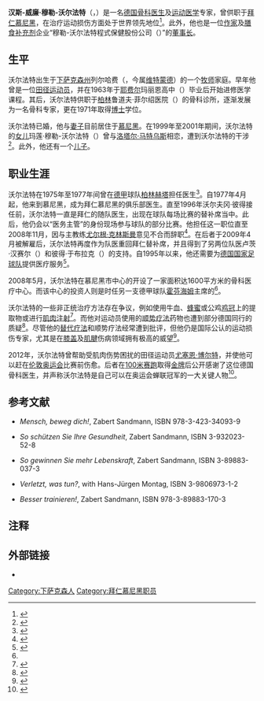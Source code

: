 '''汉斯-威廉·穆勒-沃尔法特'''（{{lang-de|'''Hans-Wilhelm Müller-Wohlfahrt'''}}，{{bd|1942年|8月12日|catIdx=Müller-Wohlfahrt, Hans-Wilhelm}}）是一名[[德国|德国]][[骨科|骨科]][[医生|医生]]及[[运动医学|运动医学]]专家，曾供职于[[拜仁慕尼黑|拜仁慕尼黑]]，在治疗运动损伤方面处于世界领先地位<ref>{{zh}}{{Cite web |url=http://sports.163.com/12/0812/00/88LRC4P100051C97.html |title=拜仁神医迎70大寿 妙手回春曾助博尔特重返赛场 |work=网易 |date=2012-08-12 |accessdate=2013-07-01 |archive-date=2019-08-12 |archive-url=https://web.archive.org/web/20190812081707/http://sports.163.com/12/0812/00/88LRC4P100051C97.html |dead-url=no }}</ref>。此外，他也是一位[[作家|作家]]及[[膳食补充剂|膳食补充剂]]企业“穆勒-沃尔法特程式保健股份公司（{{lang|de|formula Müller-Wohlfahrt Health & Fitness AG}}）”的[[董事长|董事长]]。

==生平==
沃尔法特出生于[[下萨克森州|下萨克森州]]列尔哈费（{{lang|de|Leerhafe}}，今属[[维特蒙德|维特蒙德]]）的一个[[牧师|牧师]]家庭。早年他曾是一位[[田径运动员|田径运动员]]，并在1963年于[[耶费尔|耶费尔]]玛丽恩高中（{{lang|de|Mariengymnasium Jever}}）毕业后开始进修医学课程。其后，沃尔法特供职于[[柏林|柏林]]鲁道夫·菲尔绍医院（{{lang|de|Rudolf-Virchow-Krankenhaus}}）的骨科诊所，逐渐发展为一名骨科专家，更在1971年取得[[博士|博士]]学位。

沃尔法特已婚，他与[[妻子|妻子]]目前居住于[[慕尼黑|慕尼黑]]。在1999年至2001年期间，沃尔法特的[[女儿|女儿]]玛莲·穆勒-沃尔法特（{{lang|de|Maren Müller-Wohlfahrt}}）曾与[[洛塔尔·马特乌斯|洛塔尔·马特乌斯]]相恋，遭到沃尔法特的干涉<ref>{{zh}}{{Cite web |url=http://sports.titan24.com/other/2010-01-06/58888.html |title=马特乌斯曾与沃尔法特女儿拍拖 穆里尼奥质疑医术 |work=体坛网 |date=2010-01-06 |accessdate=2013-07-01 |archive-date=2019-08-13 |archive-url=https://web.archive.org/web/20190813040524/http://sports.titan24.com/other/2010-01-06/58888.html |dead-url=yes }}</ref>。此外，他还有一个[[儿子|儿子]]。

==职业生涯==
沃尔法特在1975年至1977年间曾在[[德甲|德甲]]球队[[柏林赫塔|柏林赫塔]]担任医生<ref>{{Cite web |url=http://sports.titan24.com/other/2010-01-06/58889.html |title=沃尔法特曾任赫塔和拜仁队医 为博尔特等大腕治伤 |work=体坛网 |date=2010-01-06 |accessdate=2013-07-01 |archive-url=https://web.archive.org/web/20160304191408/http://sports.titan24.com/other/2010-01-06/58889.html |archive-date=2016-03-04 |dead-url=yes }}</ref>。自1977年4月起，他来到慕尼黑，成为拜仁慕尼黑的俱乐部医生。直至1996年沃尔夫冈·彼得接任前，沃尔法特一直是拜仁的随队医生，出现在球队每场比赛的替补席当中。此后，他仍会以“医务主管”的身份现场参与球队的部分比赛。他担任这一职位直至2008年11月，因与主教练[[尤尔根·克林斯曼|尤尔根·克林斯曼]]意见不合而辞职<ref name="cctv">{{Cite web |url=http://sports.cctv.com/20081105/116211.shtml |title=拜仁首席队医突然辞职 媒体疑其遭克林斯曼排挤 |work=中国中央电视台 |date=2008-11-05 |accessdate=2013-07-01 |archive-date=2019-08-14 |archive-url=https://web.archive.org/web/20190814061259/http://sports.cctv.com/20081105/116211.shtml |dead-url=no }}</ref>。在后者于2009年4月被解雇后，沃尔法特再度作为队医重回拜仁替补席，并且得到了另两位队医卢茨·汉赛尔（{{lang|de|Lutz Hänsel}}）和彼得·于布拉克（{{lang|de|Peter Ueblacker}}）的支持。自1995年以来，他还需要为[[德国国家足球队|德国国家足球队]]提供医疗服务<ref>{{Cite web |url=http://soccer.titan24.com/08-11-05/130364.html |title=神医31年后告别拜仁 巴拉克为他曾与切尔西翻脸 |work=体坛网 |date=2008-11-05 |accessdate=2013-07-01 |archive-url=https://web.archive.org/web/20160304193903/http://soccer.titan24.com/08-11-05/130364.html |archive-date=2016-03-04 |dead-url=yes }}</ref>。

2008年5月，沃尔法特在慕尼黑市中心的{{link-de|阿尔特霍夫|Alter Hof}}开设了一家面积达1600平方米的骨科医疗中心。而该中心的投资人则是时任另一支德甲球队[[霍芬海姆|霍芬海姆]]主席的{{link-de|迪特玛·霍普|Dietmar Hopp}}<ref name="cctv"/>。

沃尔法特的一些非正统治疗方法存在争议，例如使用牛血、[[蜂蜜|蜂蜜]]或公鸡[[鸡冠|鸡冠]]上的提取物或进行[[肌肉注射|肌肉注射]]<ref>{{Cite web |url=http://espn.go.com/espn/otl/story/_/id/7324261/germany-dr-hans-wilhelm-muller-wohlfahrta-great-healer-quack-hyperactive-syringe |title=The doctor they call 'Healing Hans' |work=ESPN |date=2011-12-15 |accessdate=2013-07-01 |archive-date=2016-07-22 |archive-url=https://web.archive.org/web/20160722212605/http://espn.go.com/espn/otl/story/_/id/7324261/germany-dr-hans-wilhelm-muller-wohlfahrta-great-healer-quack-hyperactive-syringe |dead-url=no }}</ref>。而他对运动员使用的[[顺势疗法|顺势疗法]]药物也遭到部分德国同行的质疑<ref>{{Cite web|url=http://www.zeit.de/2003/02/M_9fller-Wohlfahrt?page=all|title=Der Arzt, seine Haut und die Pille|work=Die Zeit|number=2|year=2003|accessdate=2010-05-31|author=Katrin Wilkens|archive-date=2009-05-12|archive-url=https://web.archive.org/web/20090512151007/http://www.zeit.de/2003/02/M_9fller-Wohlfahrt?page=all|dead-url=no}}</ref>。尽管他的[[替代疗法|替代疗法]]和顺势疗法经常遭到批评，但他仍是国际公认的运动损伤专家，尤其是在[[膝盖|膝盖]]及[[肌腱|肌腱]]伤病领域拥有极高的威望<ref>{{Cite web|url=http://www.dailyrecord.co.uk/sport/football/st-johnstone-star-peter-macdonald-1035543|title=St Johnstone star Peter MacDonald gets goat blood injections to cure hamstring problem|work=Daily Record|date=2009-09-02|accessdate=2013-07-01|author=Neil Cameron|archive-date=2019-11-30|archive-url=https://web.archive.org/web/20191130222557/https://www.dailyrecord.co.uk/sport/football/st-johnstone-star-peter-macdonald-1035543|dead-url=no}}</ref>。

2012年，沃尔法特曾帮助受肌肉伤势困扰的田径运动员[[尤塞恩·博尔特|尤塞恩·博尔特]]，并使他可以赶在[[伦敦奥运会|伦敦奥运会]]比赛前伤愈。后者在[[2012年夏季奧林匹克運動會田徑男子100公尺比賽|100米赛跑]]取得[[金牌|金牌]]后公开感谢了这位德国骨科医生，并声称沃尔法特是自己可以在奥运会蝉联冠军的一大关键人物<ref>{{Cite web |url=http://sports.163.com/12/1219/10/8J32LKJK00051C97.html |title=博尔特年年拜访拜仁神医 小猪带飞人游览慕尼黑 |work=网易 |date=2012-12-19 |accessdate=2013-07-01 |archive-date=2012-12-22 |archive-url=https://web.archive.org/web/20121222225701/http://sports.163.com/12/1219/10/8J32LKJK00051C97.html |dead-url=no }}</ref>。

== 参考文献 ==
*{{de}}''Mensch, beweg dich!'', Zabert Sandmann, ISBN 978-3-423-34093-9
*{{de}}''So schützen Sie Ihre Gesundheit'', Zabert Sandmann, ISBN 3-932023-52-8
*{{de}}''So gewinnen Sie mehr Lebenskraft'', Zabert Sandmann, ISBN 3-89883-037-3
*{{de}}''Verletzt, was tun?'', with  Hans-Jürgen Montag, ISBN 3-9806973-1-2
*{{de}}''Besser trainieren!'', Zabert Sandmann, ISBN 978-3-89883-170-3

==注释==
{{reflist}}

== 外部链接 ==
* {{DNB-Portal|122015681}}

{{Authority control}}
{{DEFAULTSORT:Müller-Wohlfahrt, Hans-Wilhelm}}
[[Category:下萨克森人|Category:下萨克森人]]
[[Category:拜仁慕尼黑职员|Category:拜仁慕尼黑职员]]